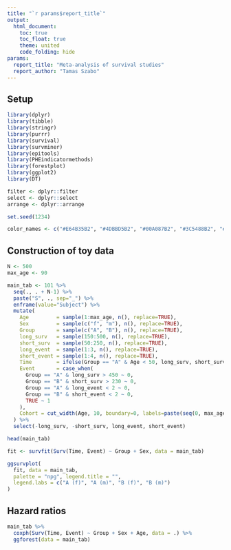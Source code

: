 ```yaml
---
title: "`r params$report_title`"
output:
  html_document:
    toc: true
    toc_float: true
    theme: united
    code_folding: hide
params:
  report_title: "Meta-analysis of survival studies"
  report_author: "Tamas Szabo"
---
```


## Setup

```r
library(dplyr)
library(tibble)
library(stringr)
library(purrr)
library(survival)
library(survminer)
library(epitools)
library(PHEindicatormethods)
library(forestplot)
library(ggplot2)
library(DT)

filter <- dplyr::filter
select <- dplyr::select
arrange <- dplyr::arrange

set.seed(1234)

color_names <- c("#E64B35B2", "#4DBBD5B2", "#00A087B2", "#3C5488B2", "#F39B7FB2", "#8491B4B2")
```

## Construction of toy data

```r
N <- 500
max_age <- 90

main_tab <- 101 %>%
  seq(., . + N-1) %>%
  paste("S", ., sep="_") %>%
  enframe(value="Subject") %>%
  mutate(
    Age         = sample(1:max_age, n(), replace=TRUE),
    Sex         = sample(c("f", "m"), n(), replace=TRUE),
    Group       = sample(c("A", "B"), n(), replace=TRUE),
    long_surv   = sample(150:500, n(), replace=TRUE),
    short_surv  = sample(50:250, n(), replace=TRUE),
    long_event  = sample(1:3, n(), replace=TRUE),
    short_event = sample(1:4, n(), replace=TRUE),
    Time        = ifelse(Group == "A" & Age < 50, long_surv, short_surv),
    Event       = case_when(
      Group == "A" & long_surv > 450 ~ 0,
      Group == "B" & short_surv > 230 ~ 0,
      Group == "A" & long_event < 2 ~ 0,
      Group == "B" & short_event < 2 ~ 0,
      TRUE ~ 1
    ),
    Cohort = cut_width(Age, 10, boundary=0, labels=paste(seq(0, max_age-10, 10), seq(10, 90, 10), sep="-"))
  ) %>%
  select(-long_surv, -short_surv, long_event, short_event)

head(main_tab)
```

```r
fit <- survfit(Surv(Time, Event) ~ Group + Sex, data = main_tab)

ggsurvplot(
  fit, data = main_tab,
  palette = "npg", legend.title = "",
  legend.labs = c("A (f)", "A (m)", "B (f)", "B (m)")
)
```

## Hazard ratios

```r
main_tab %>%
  coxph(Surv(Time, Event) ~ Group + Sex + Age, data = .) %>%
  ggforest(data = main_tab)
```